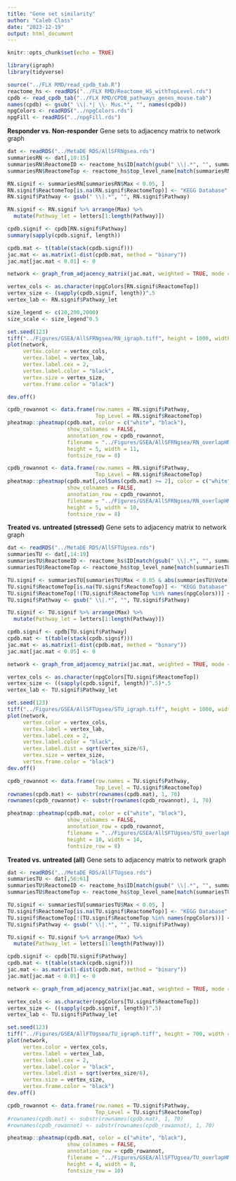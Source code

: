 ```yaml
---
title: "Gene set similarity"
author: "Caleb Class"
date: "2023-12-19"
output: html_document
---
```


```r
knitr::opts_chunk$set(echo = TRUE)

library(igraph)
library(tidyverse)

source("../FLX RMD/read_cpdb_tab.R")
reactome_hs <- readRDS("../FLX RMD/Reactome_HS_withTopLevel.rds")
cpdb <- read_cpdb_tab("../FLX RMD/CPDB_pathways_genes_mouse.tab")
names(cpdb) <- gsub(" \\|.*| \\- Mus.*", "", names(cpdb))
npgColors <- readRDS("../npgColors.rds")
npgFill <- readRDS("../npgFill.rds")
```


**Responder vs. Non-responder** Gene sets to adjacency matrix to network graph

```r

dat <- readRDS("../MetaDE RDS/AllSFRNgsea.rds")
summariesRN <- dat[,10:15]
summariesRN$ReactomeID <- reactome_hs$ID[match(gsub(" \\|.*", "", summariesRN$Pathway), reactome_hs$Name)]
summariesRN$ReactomeTop <- reactome_hs$top_level_name[match(summariesRN$ReactomeID, reactome_hs$ID)]

RN.signif <- summariesRN[summariesRN$Max < 0.05, ]
RN.signif$ReactomeTop[is.na(RN.signif$ReactomeTop)] <- "KEGG Database"
RN.signif$Pathway <- gsub(" \\|.*", "", RN.signif$Pathway)

RN.signif <- RN.signif %>% arrange(Max) %>%
  mutate(Pathway_let = letters[1:length(Pathway)])

cpdb.signif <- cpdb[RN.signif$Pathway]
summary(sapply(cpdb.signif, length))

cpdb.mat <- t(table(stack(cpdb.signif)))
jac.mat <- as.matrix(1-dist(cpdb.mat, method = "binary"))
jac.mat[jac.mat < 0.01] <- 0

network <- graph_from_adjacency_matrix(jac.mat, weighted = TRUE, mode = "undirected", diag = FALSE)

vertex_cols <- as.character(npgColors[RN.signif$ReactomeTop])
vertex_size <- (sapply(cpdb.signif, length))^.5
vertex_lab <- RN.signif$Pathway_let

size_legend <- c(20,200,2000)
size_scale <- size_legend^0.5

set.seed(123)
tiff("../Figures/GSEA/AllSFRNgsea/RN_igraph.tiff", height = 1000, width = 1000)
plot(network,
     vertex.color = vertex_cols,
     vertex.label = vertex_lab,
     vertex.label.cex = 2,
     vertex.label.color = "black",
     vertex.size = vertex_size,
     vertex.frame.color = "black")

dev.off()

```



```r

cpdb_rowannot <- data.frame(row.names = RN.signif$Pathway, 
                            Top_Level = RN.signif$ReactomeTop)
pheatmap::pheatmap(cpdb.mat, color = c("white", "black"),
                   show_colnames = FALSE,
                   annotation_row = cpdb_rowannot,
                   filename = "../Figures/GSEA/AllSFRNgsea/RN_overlapHM.tiff",
                   height = 5, width = 11,
                   fontsize_row = 8)

```

```r

cpdb_rowannot <- data.frame(row.names = RN.signif$Pathway, 
                            Top_Level = RN.signif$ReactomeTop)
pheatmap::pheatmap(cpdb.mat[,colSums(cpdb.mat) >= 2], color = c("white", "black"),
                   show_colnames = FALSE,
                   annotation_row = cpdb_rowannot,
                   filename = "../Figures/GSEA/AllSFRNgsea/RN_overlapHM_atLeast2.tiff",
                   height = 5, width = 10,
                   fontsize_row = 8)

```


**Treated vs. untreated (stressed)** Gene sets to adjacency matrix to network graph

```r

dat <- readRDS("../MetaDE RDS/AllSFTUgsea.rds")
summariesTU <- dat[,14:19]
summariesTU$ReactomeID <- reactome_hs$ID[match(gsub(" \\|.*", "", summariesTU$Pathway), reactome_hs$Name)]
summariesTU$ReactomeTop <- reactome_hs$top_level_name[match(summariesTU$ReactomeID, reactome_hs$ID)]

TU.signif <- summariesTU[summariesTU$Max < 0.05 & abs(summariesTU$Vote) >= 3, ]
TU.signif$ReactomeTop[is.na(TU.signif$ReactomeTop)] <- "KEGG Database"
TU.signif$ReactomeTop[!(TU.signif$ReactomeTop %in% names(npgColors))] <- "Other Reactome"
TU.signif$Pathway <- gsub(" \\|.*", "", TU.signif$Pathway)

TU.signif <- TU.signif %>% arrange(Max) %>%
  mutate(Pathway_let = letters[1:length(Pathway)])

cpdb.signif <- cpdb[TU.signif$Pathway]
cpdb.mat <- t(table(stack(cpdb.signif)))
jac.mat <- as.matrix(1-dist(cpdb.mat, method = "binary"))
jac.mat[jac.mat < 0.05] <- 0

network <- graph_from_adjacency_matrix(jac.mat, weighted = TRUE, mode = "undirected", diag = FALSE)

vertex_cols <- as.character(npgColors[TU.signif$ReactomeTop])
vertex_size <- ((sapply(cpdb.signif, length))^.5)*.5
vertex_lab <- TU.signif$Pathway_let

set.seed(123)
tiff("../Figures/GSEA/AllSFTUgsea/STU_igraph.tiff", height = 1000, width = 1000)
plot(network,
     vertex.color = vertex_cols,
     vertex.label = vertex_lab,
     vertex.label.cex = 2,
     vertex.label.color = "black",
     vertex.label.dist = sqrt(vertex_size/6),
     vertex.size = vertex_size,
     vertex.frame.color = "black")
dev.off()

```


```r

cpdb_rowannot <- data.frame(row.names = TU.signif$Pathway, 
                            Top_Level = TU.signif$ReactomeTop)
rownames(cpdb.mat) <- substr(rownames(cpdb.mat), 1, 70)
rownames(cpdb_rowannot) <- substr(rownames(cpdb_rowannot), 1, 70)

pheatmap::pheatmap(cpdb.mat, color = c("white", "black"),
                   show_colnames = FALSE,
                   annotation_row = cpdb_rowannot,
                   filename = "../Figures/GSEA/AllSFTUgsea/STU_overlapHM.tiff",
                   height = 10, width = 14,
                   fontsize_row = 8)

```

**Treated vs. untreated (all)** Gene sets to adjacency matrix to network graph

```r

dat <- readRDS("../MetaDE RDS/AllFTUgsea.rds")
summariesTU <- dat[,56:61]
summariesTU$ReactomeID <- reactome_hs$ID[match(gsub(" \\|.*", "", summariesTU$Pathway), reactome_hs$Name)]
summariesTU$ReactomeTop <- reactome_hs$top_level_name[match(summariesTU$ReactomeID, reactome_hs$ID)]

TU.signif <- summariesTU[summariesTU$Max < 0.05, ]
TU.signif$ReactomeTop[is.na(TU.signif$ReactomeTop)] <- "KEGG Database"
TU.signif$ReactomeTop[!(TU.signif$ReactomeTop %in% names(npgColors))] <- "Other Reactome"
TU.signif$Pathway <- gsub(" \\|.*", "", TU.signif$Pathway)

TU.signif <- TU.signif %>% arrange(Max) %>%
  mutate(Pathway_let = letters[1:length(Pathway)])

cpdb.signif <- cpdb[TU.signif$Pathway]
cpdb.mat <- t(table(stack(cpdb.signif)))
jac.mat <- as.matrix(1-dist(cpdb.mat, method = "binary"))
jac.mat[jac.mat < 0.01] <- 0

network <- graph_from_adjacency_matrix(jac.mat, weighted = TRUE, mode = "undirected", diag = FALSE)

vertex_cols <- as.character(npgColors[TU.signif$ReactomeTop])
vertex_size <- ((sapply(cpdb.signif, length))^.5)
vertex_lab <- TU.signif$Pathway_let

set.seed(123)
tiff("../Figures/GSEA/AllFTUgsea/TU_igraph.tiff", height = 700, width = 700)
plot(network,
     vertex.color = vertex_cols,
     vertex.label = vertex_lab,
     vertex.label.cex = 2,
     vertex.label.color = "black",
     vertex.label.dist = sqrt(vertex_size/6),
     vertex.size = vertex_size,
     vertex.frame.color = "black")
dev.off()

```

```r

cpdb_rowannot <- data.frame(row.names = TU.signif$Pathway, 
                            Top_Level = TU.signif$ReactomeTop)
#rownames(cpdb.mat) <- substr(rownames(cpdb.mat), 1, 70)
#rownames(cpdb_rowannot) <- substr(rownames(cpdb_rowannot), 1, 70)

pheatmap::pheatmap(cpdb.mat, color = c("white", "black"),
                   show_colnames = FALSE,
                   annotation_row = cpdb_rowannot,
                   filename = "../Figures/GSEA/AllSFTUgsea/TU_overlapHM.tiff",
                   height = 4, width = 8,
                   fontsize_row = 10)

```